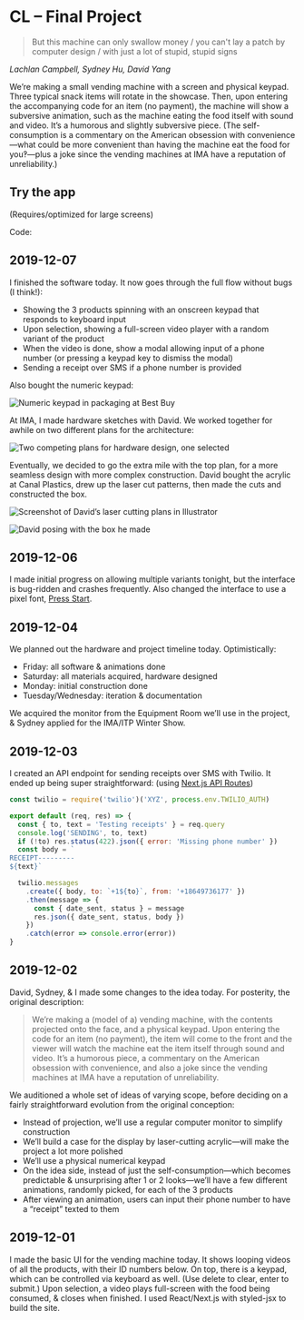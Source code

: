 
# CL – Final Project

> But this machine can only swallow money / you can't lay a patch by computer design / with just a lot of stupid, stupid signs

<Embed url="https://song.link/us/i/1422694393" />

_Lachlan Campbell, Sydney Hu, David Yang_

We’re making a small vending machine with a screen and physical keypad. Three typical snack items will rotate in the showcase. Then, upon entering the accompanying code for an item (no payment), the machine will show a subversive animation, such as the machine eating the food itself with sound and video. It’s a humorous and slightly subversive piece. (The self-consumption is a commentary on the American obsession with convenience—what could be more convenient than having the machine eat the food for you‽—plus a joke since the vending machines at IMA have a reputation of unreliability.)

## Try the app

(Requires/optimized for large screens)

<Glitch src="https://glitch.com/embed/#!/embed/autovendor?path=pages/index.js&previewSize=100" />

Code:

<Glitch src="https://glitch.com/embed/#!/embed/autovendor?path=pages/index.js&previewSize=0" />

## 2019-12-07

I finished the software today. It now goes through the full flow without bugs (I think!):

- Showing the 3 products spinning with an onscreen keypad that responds to keyboard input
- Upon selection, showing a full-screen video player with a random variant of the product
- When the video is done, show a modal allowing input of a phone number (or pressing a keypad key to dismiss the modal)
- Sending a receipt over SMS if a phone number is provided

Also bought the numeric keypad:

![Numeric keypad in packaging at Best Buy](https://d2wkqk610zk1ag.cloudfront.net/items/3u3D0N1s3y3l3y130B3E/m0d68y0x9x5qmab7u36a3n7akvfqyuhf.jpeg)

At IMA, I made hardware sketches with David. We worked together for awhile on two different plans for the architecture:

![Two competing plans for hardware design, one selected](https://d2wkqk610zk1ag.cloudfront.net/items/0M1Q393P3o3Y1j1Y1V2e/Clipboard%20Dec%207,%202019%20at%2022.12.jpeg)

Eventually, we decided to go the extra mile with the top plan, for a more seamless design with more complex construction. David bought the acrylic at Canal Plastics, drew up the laser cut patterns, then made the cuts and constructed the box.

![Screenshot of David’s laser cutting plans in Illustrator](https://d2wkqk610zk1ag.cloudfront.net/items/2D3Y3h220r2d403c3t2j/78971c4z81y3x8cnf5eeft7h6zryetup.jpeg)

![David posing with the box he made](https://d2wkqk610zk1ag.cloudfront.net/items/1N2o30373S3J2L0G111v/xqa1ugp4jcrxw16xq6cpmta811788efg.jpeg)

## 2019-12-06

I made initial progress on allowing multiple variants tonight, but the interface is bug-ridden and crashes frequently. Also changed the interface to use a pixel font, [Press Start](https://www.fontspace.com/codeman38/press-start-2p).

## 2019-12-04

We planned out the hardware and project timeline today. Optimistically:

- Friday: all software & animations done
- Saturday: all materials acquired, hardware designed
- Monday: initial construction done
- Tuesday/Wednesday: iteration & documentation

We acquired the monitor from the Equipment Room we’ll use in the project, & Sydney applied for the IMA/ITP Winter Show.

## 2019-12-03

I created an API endpoint for sending receipts over SMS with Twilio. It ended up being super straightforward: (using [Next.js API Routes](https://nextjs.org/docs#api-routes))

```js
const twilio = require('twilio')('XYZ', process.env.TWILIO_AUTH)

export default (req, res) => {
  const { to, text = 'Testing receipts' } = req.query
  console.log('SENDING', to, text)
  if (!to) res.status(422).json({ error: 'Missing phone number' })
  const body = `
RECEIPT---------
${text}`

  twilio.messages
    .create({ body, to: `+1${to}`, from: '+18649736177' })
    .then(message => {
      const { date_sent, status } = message
      res.json({ date_sent, status, body })
    })
    .catch(error => console.error(error))
}
```

## 2019-12-02

David, Sydney, & I made some changes to the idea today. For posterity, the original description:

> We’re making a (model of a) vending machine, with the contents projected onto the face, and a physical keypad. Upon entering the code for an item (no payment), the item will come to the front and the viewer will watch the machine eat the item itself through sound and video. It’s a humorous piece, a commentary on the American obsession with convenience, and also a joke since the vending machines at IMA have a reputation of unreliability.

We auditioned a whole set of ideas of varying scope, before deciding on a fairly straightforward evolution from the original conception:

- Instead of projection, we’ll use a regular computer monitor to simplify construction
- We’ll build a case for the display by laser-cutting acrylic—will make the project a lot more polished
- We’ll use a physical numerical keypad
- On the idea side, instead of just the self-consumption—which becomes predictable & unsurprising after 1 or 2 looks—we’ll have a few different animations, randomly picked, for each of the 3 products
- After viewing an animation, users can input their phone number to have a “receipt” texted to them

## 2019-12-01

I made the basic UI for the vending machine today. It shows looping videos of all the products, with their ID numbers below. On top, there is a keypad, which can be controlled via keyboard as well. (Use delete to clear, enter to submit.) Upon selection, a video plays full-screen with the food being consumed, & closes when finished. I used React/Next.js with styled-jsx to build the site.
